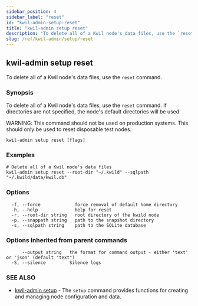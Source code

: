 ```yaml
---
sidebar_position: 4
sidebar_label: "reset"
id: "kwil-admin-setup-reset"
title: "kwil-admin setup reset"
description: "To delete all of a Kwil node's data files, use the `reset` command."
slug: /ref/kwil-admin/setup/reset
---
```


## kwil-admin setup reset

To delete all of a Kwil node's data files, use the `reset` command.

### Synopsis

To delete all of a Kwil node's data files, use the `reset` command. If directories are not specified, the node's default directories will be used.

WARNING: This command should not be used on production systems. This should only be used to reset disposable test nodes.

```
kwil-admin setup reset [flags]
```

### Examples

```
# Delete all of a Kwil node's data files
kwil-admin setup reset --root-dir "~/.kwild" --sqlpath "~/.kwild/data/kwil.db"
```

### Options

```
  -f, --force             force removal of default home directory
  -h, --help              help for reset
  -r, --root-dir string   root directory of the kwild node
  -p, --snappath string   path to the snapshot directory
  -s, --sqlpath string    path to the SQLite database
```

### Options inherited from parent commands

```
      --output string   the format for command output - either 'text' or 'json' (default "text")
  -S, --silence         Silence logs
```

### SEE ALSO

* [kwil-admin setup](/docs/ref/kwil-admin/setup)	 - The `setup` command provides functions for creating and managing node configuration and data.

